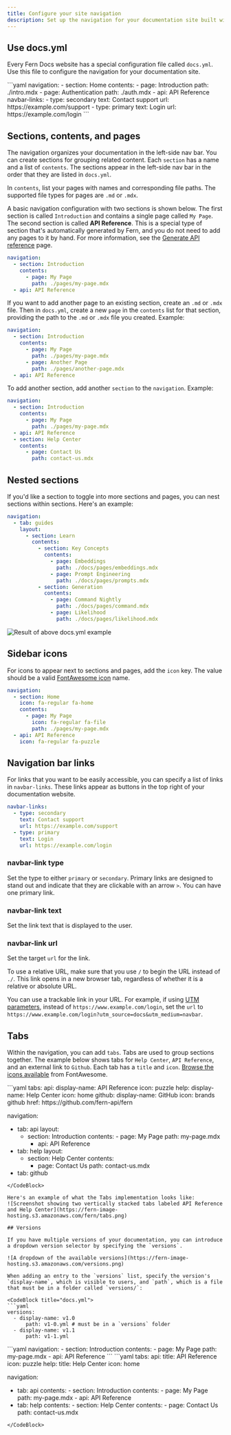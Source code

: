 ---
title: Configure your site navigation
description: Set up the navigation for your documentation site built with Fern Docs using the docs.yml file, including tabs, sections, pages, versions, and more.
---

## Use docs.yml

Every Fern Docs website has a special configuration file called `docs.yml`. Use this file to configure the navigation for your documentation site.

<CodeBlock title="An example docs.yml">
```yaml
navigation:
  - section: Home
    contents:
      - page: Introduction
        path: ./intro.mdx
      - page: Authentication
        path: ./auth.mdx
  - api: API Reference
navbar-links:
  - type: secondary
    text: Contact support
    url: https://example.com/support
  - type: primary
    text: Login
    url: https://example.com/login
```
</CodeBlock>

## Sections, contents, and pages

The navigation organizes your documentation in the left-side nav bar. You can create sections for grouping related content. Each `section` has a name and a list of `contents`. The sections appear in the left-side nav bar in the order that they are listed in `docs.yml`. 

In `contents`, list your pages with names and corresponding file paths. The supported file types for pages are `.md` or `.mdx`.

A basic navigation configuration with two sections is shown below. The first section is called `Introduction` and contains a single page called `My Page`. The second section is called **API Reference**. This is a special type of section that's automatically generated by Fern, and you do not need to add any pages to it by hand. For more information, see the [Generate API reference](/learn/docs/api-references/generate-api-ref) page.

```yaml Example navigation config
navigation: 
  - section: Introduction
    contents: 
      - page: My Page
        path: ./pages/my-page.mdx
  - api: API Reference
```

If you want to add another page to an existing section, create an `.md` or `.mdx` file. Then in `docs.yml`, create a new `page` in the `contents` list for that section, providing the path to the `.md` or `.mdx` file you created. Example:

```yaml Example navigation config
navigation: 
  - section: Introduction
    contents: 
      - page: My Page
        path: ./pages/my-page.mdx
      - page: Another Page
        path: ./pages/another-page.mdx
  - api: API Reference
```

To add another section, add another `section` to the `navigation`. Example:
```yaml Example navigation config with additional section
navigation: 
  - section: Introduction
    contents: 
      - page: My Page
        path: ./pages/my-page.mdx
  - api: API Reference
  - section: Help Center
    contents: 
      - page: Contact Us
        path: contact-us.mdx
```

## Nested sections
If you'd like a section to toggle into more sections and pages, you can nest sections within sections. Here's an example:
```yaml Example navigation config with nested sections
navigation:
  - tab: guides
    layout:
      - section: Learn
        contents: 
          - section: Key Concepts
            contents: 
              - page: Embeddings
                path: ./docs/pages/embeddings.mdx
              - page: Prompt Engineering
                path: ./docs/pages/prompts.mdx
          - section: Generation
            contents: 
              - page: Command Nightly
                path: ./docs/pages/command.mdx
              - page: Likelihood
                path: ./docs/pages/likelihood.mdx
```

![Result of above docs.yml example](https://fern-image-hosting.s3.amazonaws.com/fern/nested-sections.png)

## Sidebar icons

For icons to appear next to sections and pages, add the `icon` key. The value should be a valid [FontAwesome icon](https://fontawesome.com/icons) name.

```yaml Example navigation config with icons
navigation: 
  - section: Home
    icon: fa-regular fa-home
    contents: 
      - page: My Page
        icon: fa-regular fa-file
        path: ./pages/my-page.mdx
  - api: API Reference
    icon: fa-regular fa-puzzle
```

## Navigation bar links

For links that you want to be easily accessible, you can specify a list of links in `navbar-links`. These links appear as buttons in the top right of your documentation website.

```yaml Example of navbar-links config
navbar-links:
  - type: secondary
    text: Contact support
    url: https://example.com/support
  - type: primary
    text: Login
    url: https://example.com/login
```

### navbar-link type

Set the type to either `primary` or `secondary`. Primary links are designed to stand out and indicate that they are clickable with an arrow `>`. You can have one primary link.

### navbar-link text

Set the link text that is displayed to the user.

### navbar-link url

Set the target `url` for the link. 

To use a relative URL, make sure that you use `/` to begin the URL instead of `./`. This link opens in a new browser tab, regardless of whether it is a relative or absolute URL. 

You can use a trackable link in your URL. For example, if using [UTM parameters](https://en.wikipedia.org/wiki/UTM_parameters), instead of `https://www.example.com/login`, set the `url` to `https://www.example.com/login?utm_source=docs&utm_medium=navbar`.

## Tabs

Within the navigation, you can add `tabs`. Tabs are used to group sections together. The example below shows tabs for `Help Center`, `API Reference`, and an external link to `Github`. Each tab has a `title` and `icon`. [Browse the icons available](/learn/docs/components/icons) from FontAwesome.

<CodeBlock title="docs.yml">
```yaml
tabs: 
  api: 
    display-name: API Reference
    icon: puzzle
  help:
    display-name: Help Center
    icon: home
  github:
    display-name: GitHub
    icon: brands github
    href: https://github.com/fern-api/fern
    
 navigation: 
  - tab: api
    layout: 
      - section: Introduction
          contents: 
            - page: My Page
                path: my-page.mdx
        - api: API Reference   
  - tab: help
    layout: 
      - section: Help Center
        contents: 
          - page: Contact Us
              path: contact-us.mdx
  - tab: github
```
</CodeBlock>

Here's an example of what the Tabs implementation looks like:
![Screenshot showing two vertically stacked tabs labeled API Reference and Help Center](https://fern-image-hosting.s3.amazonaws.com/fern/tabs.png)

## Versions

If you have multiple versions of your documentation, you can introduce a dropdown version selector by specifying the `versions`.

![A dropdown of the available versions](https://fern-image-hosting.s3.amazonaws.com/versions.png)

When adding an entry to the `versions` list, specify the version's `display-name`, which is visible to users, and `path`, which is a file that must be in a folder called `versions/`:

<CodeBlock title="docs.yml">
```yaml
versions: 
  - display-name: v1.0
      path: v1-0.yml # must be in a `versions` folder
  - display-name: v1.1
      path: v1-1.yml
```
</CodeBlock>

<CodeBlock title="versions/v1-0.yml">
```yaml
navigation: 
  - section: Introduction
    contents: 
      - page: My Page
        path: my-page.mdx
  - api: API Reference
```
</CodeBlock>

<CodeBlock title="versions/v1-1.yml">
```yaml
tabs: 
  api: 
    title: API Reference
    icon: puzzle
  help:
    title: Help Center
    icon: home
    
 navigation:
  - tab: api
     contents:
        - section: Introduction
           contents: 
              - page: My Page
                 path: my-page.mdx
        - api: API Reference
   - tab: help
      contents: 
         - section: Help Center
           contents: 
              - page: Contact Us
                 path: contact-us.mdx
```
</CodeBlock>
